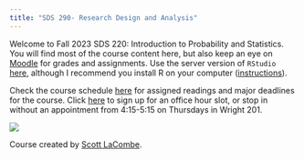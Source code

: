 ```yaml
---
title: "SDS 290- Research Design and Analysis"
---
```


Welcome to Fall 2023 SDS 220: Introduction to Probability and Statistics. You will find most of the course content here, but also keep an eye on [Moodle](http://moodle.smith.edu) for grades and assignments. Use the server version of `RStudio` [here](http://rstudio.smith.edu), although I recommend you install R on your computer ([instructions](https://smithcollege-sds.github.io/sds100/lab_01_setup.html)).

Check the course schedule [here](https://docs.google.com/spreadsheets/d/1VIHs_2swDFnkW2ZLJWqQ4sh8SRVGZFgmJg8ukphfIVs/edit?usp=sharing) for assigned readings and major deadlines for the course. Click [here](https://calendar.google.com/calendar/u/0/selfsched?sstoken=UUVsekFOdmJUYzVyfGRlZmF1bHR8MGY0NWUyMWJlMTk3M2ExMzc4YTdmMzM1NGI0MDY5Zjc) to sign up for an office hour slot, or stop in without an appointment from 4:15-5:15 on Thursdays in Wright 201.

![](https://i0.wp.com/timoelliott.com/blog/wp-content/uploads/2015/01/torturing-the-data3-608x456-1.jpg?w=608&ssl=1) 

Course created by [Scott LaCombe](https://www.smith.edu/academics/faculty/scott-lacombe).
